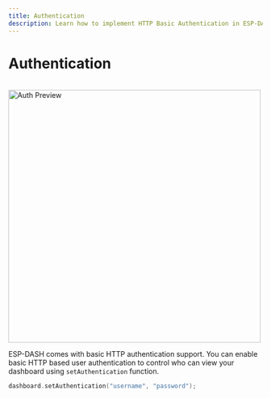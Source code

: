 ```yaml
---
title: Authentication
description: Learn how to implement HTTP Basic Authentication in ESP-DASH dashboards to secure access control with username and password protection.
---
```


# Authentication
<br/>

<img src="/img/v4/authentication.png" width="500px" alt="Auth Preview" />

ESP-DASH comes with basic HTTP authentication support. You can enable basic HTTP based user authentication to control who can view your dashboard using `setAuthentication` function.

```cpp
dashboard.setAuthentication("username", "password");
```